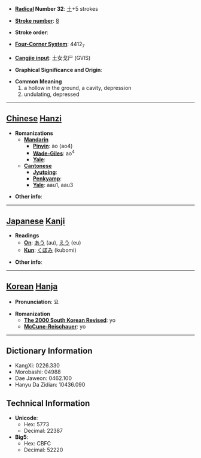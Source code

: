* '''[[Wiktionary:Chinese radical index| Radical]] Number 32''': [[Wiktionary:Chinese radical index 土|土]]+5 strokes

* '''[[Wiktionary:Chinese total strokes index|Stroke number]]''': [[Wiktionary:Chinese total strokes index 8|8]]

* '''Stroke order''': 

* '''[[Wiktionary:Chinese four corner index|Four-Corner System]]''': 4412<sub>7</sub>

* '''[[Wiktionary:Chinese Cangjie index|Cangjie input]]''': 土女戈尸 (GVIS)

* '''Graphical Significance and Origin''': 

* '''Common Meaning'''
*#a hollow in the ground, a cavity, depression
*# undulating, depressed


----

== [[Chinese]] [[Hanzi]] ==

* '''Romanizations'''
** '''[[Mandarin]]'''
*** '''[[Pinyin]]''': ào (ao4)
*** '''[[Wade-Giles]]''': ao<sup>4</sup>
*** '''[[Yale]]''': 
** '''[[Cantonese]]'''
*** '''[[Jyutping]]''':
*** '''[[Penkyamp]]''': 
*** '''[[Yale]]''': aau1, aau3

* '''Other info''': 

----

== [[Japanese]] [[Kanji]] ==

* '''Readings'''
** '''[[On]]''': [[あう]] (au), [[えう]] (eu)
** '''[[Kun]]''': [[くぼみ]] (kubomi)

* '''Other info''':  

----

== [[Korean]] [[Hanja]] ==

* '''Pronunciation''': 요

* '''Romanization'''
** '''[[The 2000 South Korean Revised Romanization|The 2000 South Korean Revised]]''': yo
** '''[[McCune-Reischauer]]''': yo

----

== Dictionary Information ==

* KangXi: 0226.330
* Morobashi: 04988
* Dae Jaweon: 0462.100
* Hanyu Da Zidian: 10436.090

== Technical Information ==

* '''Unicode''':
** Hex: 5773
** Decimal: 22387
* '''Big5''':
** Hex: CBFC
** Decimal: 52220